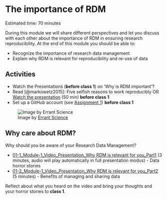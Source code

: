 
# The importance of RDM {#importance}

Estimated time: 70 minutes

During this module we will share different perspectives and let you discuss with each other about the importance of RDM in ensuring research reproducibility. At the end of this module you should be able to:

-   Recognize the importance of research data management
-   Explain why RDM is relevant for reproducibility and re-use of data

## Activities

-   Watch the Presentations (**before class 1**) on 'Why is RDM important'?
-   Read [@markowetz2015]: Five selfish reasons to work reproducibly OR [Watch the presentation](https://youtu.be/1Y_oIjlH-yg?t=355) (50 min) **before class 1**
-   Set up a GitHub account (see [Assignment 1](https://estherplomp.github.io/TNW-RDM-101/03-Assignment-GitHub-1.html)) **before class 1**

![Image by [Errant Science](https://twitter.com/ErrantScience/status/1552617562118279169)](https://pbs.twimg.com/media/FYwBUlFXwAA0SWx){fig-alt="How scientists save important data. Each part of the pie chart says the following: writing it down, .txt. files, weird files with strange acronyms, and in their own memories just before the computer crashes, losing everything."}

## Why care about RDM?

Why should you be aware of your Research Data Management?

-   [01-1_Module-1_Video_Presentation_Why RDM is relevant for you_Part1](https://surfdrive.surf.nl/files/index.php/s/eYiDxb1CP5E44Hh) (3 minutes, audio will play automatically in full presentation modus) - Data horror stories
-   [01-2_Module-1_Video_Presentation_Why RDM is relevant for you_Part2](https://surfdrive.surf.nl/files/index.php/s/JX7Oyns3vGCdDZ8) (5 minutes) - Benefits of managing and sharing data

Reflect about what you heard on the video and bring your thoughts and your horror stories to **class 1**.
